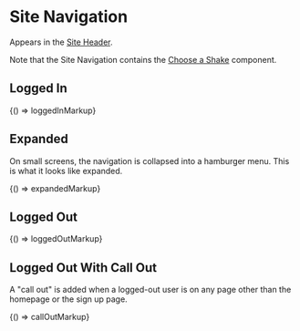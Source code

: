
<Meta title="Legacy/Components/Site Navigation" />

# Site Navigation

Appears in the [Site Header](/?path=/docs/legacy-components-site-header--logged-out).

Note that the Site Navigation contains the [Choose a Shake](/?path=/docs/legacy-components-choose-a-shake--collapsed) component.

## Logged In

<Canvas>
  <Story name="Logged In" height="200px">
    {() => loggedInMarkup}
  </Story>
</Canvas>

## Expanded

On small screens, the navigation is collapsed into a hamburger menu. This is what it looks like expanded.

<Canvas>
  <Story name="Expanded" height="500px">
    {() => expandedMarkup}
  </Story>
</Canvas>

## Logged Out

<Canvas>
  <Story name="Logged Out" height="200px">
    {() => loggedOutMarkup}
  </Story>
</Canvas>

## Logged Out With Call Out

A "call out" is added when a logged-out user is on any page other than the homepage or the sign up page.

<Canvas>
  <Story name="Logged Out With Call Out" height="200px">
    {() => callOutMarkup}
  </Story>
</Canvas>
